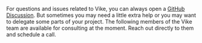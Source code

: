 
For questions and issues related to Vike, you can always open a
<a href={projectInfo.githubDiscussions}>GitHub Discussion</a>. But sometimes you may need a little extra help or you
may want to delegate some parts of your project. The following members of the <Link href="/#team">Vike team</Link> are
available for consulting at the moment. Reach out directly to them and schedule a call.

<Consultants />
